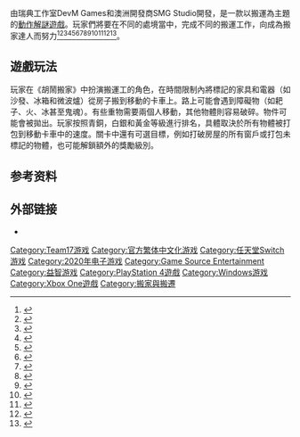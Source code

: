 {{Multiple issues|
{{Primarysources|time=2021-04-08T14:34:38+00:00}}
{{Missing information|1=具体的作品介绍|time=2021-04-19T01:39:45+00:00}}
}}
{{NoteTA
| G1=Games
}}

{{Infobox VG
| title = 胡鬧搬家
| english = Moving Out
| image = Moving_out_mainart.jpeg
| caption =
| released = 2020年4月28日
| developer = DevM Games、SMG Studio
| publisher = {{Vgrelease|WW|Team17|JP| [[Game_Source_Entertainment|Game Source Entertainment]]|TWHK|[[Game_Source_Entertainment|Game Source Entertainment]]}}
| genre = [[益智遊戲|動作解謎]]
| platforms = {{unbulleted list| [[任天堂Switch|任天堂Switch]] | [[PlayStation_4|PlayStation 4]] | [[Microsoft_Windows|Windows]] | [[Xbox_One|Xbox One]] }}
}}

{{vgname|胡鬧搬家|en=Moving Out}}由瑞典工作室DevM Games和澳洲開發商SMG Studio開發，是一款以搬運為主題的[[益智遊戲|動作解謎遊戲]]。玩家們將要在不同的處境當中，完成不同的搬運工作，向成為搬家達人而努力<ref>{{cite web |title=搬屋達人特訓開始《Moving Out 胡鬧搬家》現已正式上市 |url=https://asia.hkgse.com/news/detail/313 |website=asia.hkgse.com |accessdate=2020-04-29 |language=zh}}</ref><ref>{{cite web |title=《Moving Out 胡鬧搬家》x【GSE感謝祭】 首批購買玩家可免費參與活動取得豐富禮品 |url=https://asia.hkgse.com/news/detail/300 |website=asia.hkgse.com |accessdate=2020-03-27 |language=zh |archive-date=2020-03-27 |archive-url=https://web.archive.org/web/20200327114230/https://asia.hkgse.com/news/detail/300 |dead-url=no }}</ref><ref>{{cite web |title=PS4 & XboxOne & NS《胡鬧搬家 (Moving Out)》DLC介紹預告 (中文版) |url=https://www.youtube.com/watch?v=jFUPc-wzAp0&list=PLbAt4f0yclp6TcdRNcl3RElMeQi9TQIQW |website=www.youtube.com |accessdate=2020-04-29 |language=zh |archive-date=2020-08-31 |archive-url=https://web.archive.org/web/20200831012352/https://www.youtube.com/watch?v=jFUPc-wzAp0&list=PLbAt4f0yclp6TcdRNcl3RElMeQi9TQIQW |dead-url=no }}</ref><ref>{{cite web |title=PS4 & XboxOne & NS《胡鬧搬家 (Moving Out)》發售日預告 (中文版) |url=https://www.youtube.com/watch?v=ek2oX5adkb4&list=PLbAt4f0yclp6TcdRNcl3RElMeQi9TQIQW&index=2 |website=www.youtube.com |accessdate=2020-04-29 |language=zh}}</ref><ref>{{cite web |title=PS4 & XboxOne & NS《胡鬧搬家 (Moving Out)》遊戲預告 2 (中文版) |url=https://www.youtube.com/watch?v=d0iph1DfkbQ&list=PLbAt4f0yclp6TcdRNcl3RElMeQi9TQIQW&index=3 |website=www.youtube.com |accessdate=2020-04-29 |language=zh}}</ref><ref>{{cite web |title=PS4 & XboxOne & NS《胡鬧搬家 (Moving Out)》遊戲預告 (中文版) |url=https://www.youtube.com/watch?v=aH-BR8T83wU&list=PLbAt4f0yclp6TcdRNcl3RElMeQi9TQIQW&index=4 |website=www.youtube.com |accessdate=2020-04-29 |language=zh}}</ref><ref>{{cite web |title=PlayStation®4 & XboxOne & Nintendo Switch™《胡鬧搬家 (Moving Out)》發售預告 (中文版) |url=https://www.youtube.com/watch?v=cXTQZLNrGSk&list=PLbAt4f0yclp6TcdRNcl3RElMeQi9TQIQW&index=5 |website=www.youtube.com |accessdate=2020-04-29 |language=zh}}</ref><ref>{{cite web |title=PlayStation®4 / Xbox One / Nintendo Switch™《胡鬧搬家 Moving Out》1.2版本免費配信預告 |url=https://www.youtube.com/watch?v=kEhdwg03kV0&list=PLbAt4f0yclp6TcdRNcl3RElMeQi9TQIQW&index=6|website=www.youtube.com |accessdate=2020-04-29 |language=zh}}</ref><ref>{{cite web |title=PlayStation®4/Xbox One/Nintendo Switch™ 《胡鬧搬家 Moving Out》「貼士 & 技巧」教學影片 |url=https://www.youtube.com/watch?v=wEGWF1_xil8&list=PLbAt4f0yclp6TcdRNcl3RElMeQi9TQIQW&index=7|website=www.youtube.com |accessdate=2020-04-29 |language=zh}}</ref><ref>{{cite web |title=【公式】ムービング・アウト予告映像 発売決定編 |url=https://www.youtube.com/watch?v=swas34S_RgM&list=PLbAt4f0yclp5qpP_9308FG43PvIggkn0i |website=www.youtube.com |accessdate=2020-04-29 |language=zh |archive-date=2020-09-01 |archive-url=https://web.archive.org/web/20200901235551/https://www.youtube.com/watch?v=swas34S_RgM&list=PLbAt4f0yclp5qpP_9308FG43PvIggkn0i |dead-url=no }}</ref><ref>{{cite web |title=【公式】ムービング・アウト予告映像「月間優秀社員パック」編 |url=https://www.youtube.com/watch?v=AycQG1eJJwI&list=PLbAt4f0yclp5qpP_9308FG43PvIggkn0i&index=2|website=www.youtube.com |accessdate=2020-04-29 |language=zh}}</ref><ref>{{cite web |title=【公式】ムービング・アウト 予告映像 発売直前編 |url=https://www.youtube.com/watch?v=TwDJQWg_aiU&list=PLbAt4f0yclp5qpP_9308FG43PvIggkn0i&index=3|website=www.youtube.com |accessdate=2020-04-29 |language=zh}}</ref><ref>{{cite web |title=【公式】ムービング・アウト予告映像 発売編|url=https://www.youtube.com/watch?v=EmZFA6YR44g&list=PLbAt4f0yclp5qpP_9308FG43PvIggkn0i&index=4|website=www.youtube.com |accessdate=2020-04-29 |language=zh}}</ref>。

==遊戲玩法==
玩家在《胡鬧搬家》中扮演搬運工的角色，在時間限制內將標記的家具和電器（如沙發、冰箱和微波爐）從房子搬到移動的卡車上。路上可能會遇到障礙物（如耙子、火、冰甚至鬼魂）。有些重物需要兩個人移動，其他物體則容易破碎。物件可能會被拋出。玩家按照青銅，白銀和黃金等級進行排名，具體取決於所有物體被打包到移動卡車中的速度。關卡中還有可選目標，例如打破房屋的所有窗戶或打包未標記的物體，也可能解鎖額外的獎勵級別。


== 参考资料 ==
{{References}}

== 外部链接 ==

* {{Official websites|https://asia.hkgse.com/page/Moving_out}}

{{DEFAULTSORT:Moving Out}}
[[Category:Team17游戏|Category:Team17游戏]]
[[Category:官方繁体中文化游戏|Category:官方繁体中文化游戏]]
[[Category:任天堂Switch游戏|Category:任天堂Switch游戏]]
[[Category:2020年电子游戏|Category:2020年电子游戏]]
[[Category:Game_Source_Entertainment|Category:Game Source Entertainment]]
[[Category:益智游戏|Category:益智游戏]]
[[Category:PlayStation_4遊戲|Category:PlayStation 4遊戲]]
[[Category:Windows游戏|Category:Windows游戏]]
[[Category:Xbox_One遊戲|Category:Xbox One遊戲]]
[[Category:搬家與搬遷|Category:搬家與搬遷]]